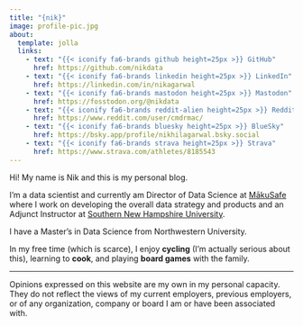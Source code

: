 ```yaml
---
title: "{nik}"
image: profile-pic.jpg
about:
  template: jolla
  links:
    - text: "{{< iconify fa6-brands github height=25px >}} GitHub"
      href: https://github.com/nikdata
    - text: "{{< iconify fa6-brands linkedin height=25px >}} LinkedIn"
      href: https://linkedin.com/in/nikagarwal
    - text: "{{< iconify fa6-brands mastodon height=25px >}} Mastodon"
      href: https://fosstodon.org/@nikdata
    - text: "{{< iconify fa6-brands reddit-alien height=25px >}} Reddit"
      href: https://www.reddit.com/user/cmdrmac/
    - text: "{{< iconify fa6-brands bluesky height=25px >}} BlueSky"
      href: https://bsky.app/profile/nikhilagarwal.bsky.social
    - text: "{{< iconify fa6-brands strava height=25px >}} Strava"
      href: https://www.strava.com/athletes/8185543
---
```


Hi! My name is Nik and this is my personal blog.

I'm a data scientist and currently am Director of Data Science at [MākuSafe](https://www.makusafe.com) where I work on developing the overall data strategy and products and an Adjunct Instructor at [Southern New Hampshire University](https://www.snhu.edu).

I have a Master's in Data Science from Northwestern University.

In my free time (which is scarce), I enjoy **cycling** (I'm actually serious about this), learning to **cook**, and playing **board games** with the family.

---
::: {.disclaimer}
Opinions expressed on this website are my own in my personal capacity. They do not reflect the views of my current employers, previous employers, or of any organization, company or board I am or have been associated with.
:::

<!-- Source for Iconify: https://github.com/mcanouil/quarto-iconify -->
<!-- More icons https://icon-sets.iconify.design -->



